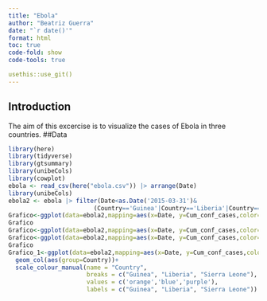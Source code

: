 ```yaml
---
title: "Ebola"
author: "Beatriz Guerra"
date: "`r date()'"
format: html
toc: true
code-fold: show
code-tools: true

usethis::use_git()
---
```


## Introduction

The aim of this excercise is to visualize the cases of Ebola in three countries.
##Data

```r
library(here)
library(tidyverse)
library(gtsummary)
library(unibeCols)
library(cowplot)
ebola <- read_csv(here("ebola.csv")) |> arrange(Date)
library(unibeCols)
ebola2 <- ebola |> filter(Date<as.Date('2015-03-31')&
                        (Country=='Guinea'|Country=='Liberia'|Country=='Sierra Leone'))
Grafico<-ggplot(data=ebola2,mapping=aes(x=Date, y=Cum_conf_cases,color=Country))+geom_point(aes(group=Country))
Grafico
Grafico<-ggplot(data=ebola2,mapping=aes(x=Date, y=Cum_conf_cases,color=Country))+geom_point(aes(group=Country))
Grafico<-ggplot(data=ebola2,mapping=aes(x=Date, y=Cum_conf_cases,color=Country))+geom_point(aes(group=Country))
Grafico
Grafico_1<-ggplot(data=ebola2,mapping=aes(x=Date, y=Cum_conf_cases,color=Country))+
  geom_col(aes(group=Country))+
  scale_colour_manual(name = "Country",
                      breaks = c("Guinea", "Liberia", "Sierra Leone"),
                      values = c('orange','blue','purple'),
                      labels = c("Guinea", "Liberia", "Sierra Leone"))
```


```r
```


```r
```